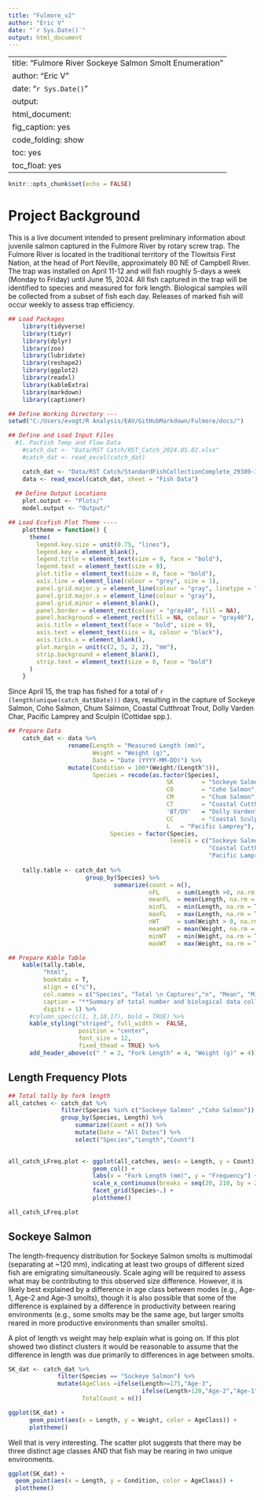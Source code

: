 ```yaml
---
title: "Fulmore_v2"
author: "Eric V"
date: "`r Sys.Date()`"
output: html_document
---
```


---
title: "Fulmore River Sockeye Salmon Smolt Enumeration"
author: "Eric V"
date: "`r Sys.Date()`"
output:
  html_document:
    fig_caption: yes
    code_folding: show
    toc: yes
    toc_float: yes
---

```r
knitr::opts_chunk$set(echo = FALSE)
```

# Project Background
 
This is a live document intended to present preliminary information about juvenile salmon captured in the Fulmore River by rotary screw trap. The Fulmore River is located in the traditional territory of the Tlowitsis First Nation, at the head of Port Neville, approximately 80 NE of Campbell River. The trap was installed on April 11-12 and will fish roughly 5-days a week (Monday to Friday) until June 15, 2024. All fish captured in the trap will be identified to species and measured for fork length. Biological samples will be collected from a subset of fish each day. Releases of marked fish will occur weekly to assess trap efficiency. 

```r
## Load Packages
    library(tidyverse)
    library(tidyr)
    library(dplyr)
    library(zoo)
    library(lubridate)
    library(reshape2)
    library(ggplot2)
    library(readxl)
    library(kableExtra)
    library(markdown)
    library(captioner)

## Define Working Directory ---
setwd("C:/Users/evogt/R Analysis/EAV/GitHubMarkdown/Fulmore/docs/")

## Define and Load Input Files
  #1. PacFish Temp and Flow Data
    #catch_dat <- "Data/RST Catch/RST_Catch_2024.05.02.xlsx"
    #catch_dat <- read_excel(catch_dat)

    catch_dat <- "Data/RST Catch/StandardFishCollectionComplete_29389-1.xlsx"
    data <- read_excel(catch_dat, sheet = "Fish Data")
 
  ## Define Output Locations
    plot.output <- "Plots/"
    model.output <- "Output/"

## Load Ecofish Plot Theme ----          
    plottheme = function() {
      theme(
        legend.key.size = unit(0.75, "lines"),
        legend.key = element_blank(),
        legend.title = element_text(size = 9, face = "bold"),
        legend.text = element_text(size = 9),
        plot.title = element_text(size = 8, face = "bold"),
        axis.line = element_line(colour = "grey", size = 1),
        panel.grid.major.y = element_line(colour = "gray", linetype = "dashed"),
        panel.grid.major.x = element_line(colour = "gray"),
        panel.grid.minor = element_blank(),
        panel.border = element_rect(colour = "gray40", fill = NA),
        panel.background = element_rect(fill = NA, colour = "gray40"),
        axis.title = element_text(face = "bold", size = 9),
        axis.text = element_text(size = 8, colour = "black"),
        axis.ticks.x = element_blank(),
        plot.margin = unit(c(2, 5, 2, 2), "mm"),
        strip.background = element_blank(),
        strip.text = element_text(size = 8, face = "bold")
      )
    }          

```


Since April 15, the trap has fished for a total of `r (length(unique(catch_dat$Date)))` days, resulting in the capture of Sockeye Salmon, Coho Salmon, Chum Salmon, Coastal Cutthroat Trout, Dolly Varden Char, Pacific Lamprey and Sculpin (Cottidae spp.).

 
```r
## Prepare Data
    catch_dat <- data %>%                   
                 rename(Length = "Measured Length (mm)",
                        Weight = "Weight (g)",
                        Date = "Date (YYYY-MM-DD)") %>%
                 mutate(Condition = 100*(Weight/(Length^3)),
                        Species = recode(as.factor(Species), 
                                             SK        = "Sockeye Salmon",
                                             CO        = "Coho Salmon",
                                             CM        = "Chum Salmon",
                                             CT        = "Coastal Cutthroat",
                                             'BT/DV'   = "Dolly Varden",
                                             CC        = "Coastal Sculpin",
                                             L   = "Pacific Lamprey"),
                             Species = factor(Species, 
                                              levels = c("Sockeye Salmon", "Coho Salmon", "Chum Salmon", 
                                                         "Coastal Cutthroat", "Dolly Varden", "Coastal Sculpin", 
                                                         "Pacific Lamprey")))
    
    tally.table <- catch_dat %>% 
                      group_by(Species) %>%
                              summarize(count = n(),
                                        nFL     = sum(Length >0, na.rm = TRUE),
                                        meanFL  = mean(Length, na.rm = TRUE),
                                        minFL   = min(Length, na.rm = TRUE),
                                        maxFL   = max(Length, na.rm = TRUE),
                                        nWT     = sum(Weight > 0, na.rm=TRUE),
                                        meanWT  = mean(Weight, na.rm = TRUE),
                                        minWT   = min(Weight, na.rm = TRUE),
                                        maxWT   = max(Weight, na.rm = TRUE))

## Prepare Kable Table
    kable(tally.table,
          "html",
          booktabs = T,
          align = c("c"),
          col.names = c("Species", "Total \n Captures","n", "Mean", "Min", "Max", "n", "Mean", "Min", "Max"),
          caption = "**Summary of total number and biological data collected of fish captured since April 15, 2024.",
          digits = 1) %>%
      #column_spec(c(1, 3,10,17), bold = TRUE) %>%
      kable_styling("striped", full_width =  FALSE,
                    position = "center", 
                    font_size = 12,
                    fixed_thead = TRUE) %>%
      add_header_above(c(" " = 2, "Fork Length" = 4, "Weight (g)" = 4)) 
```

## Length Frequency Plots

```r
## Total tally by fork length
all_catches <- catch_dat %>% 
               filter(Species %in% c("Sockeye Salmon" ,"Coho Salmon")) %>%
               group_by(Species, Length) %>%
                   summarize(Count = n()) %>%
                   mutate(Date = "All Dates") %>%
                   select("Species","Length","Count") 
               

all_catch_LFreq.plot <- ggplot(all_catches, aes(x = Length, y = Count))+
                        geom_col() +
                        labs(x = "Fork Length (mm)", y = "Frequency") + 
                        scale_x_continuous(breaks = seq(20, 210, by = 20))+
                        facet_grid(Species~.) +
                        plottheme()

all_catch_LFreq.plot
```


## Sockeye Salmon

The length-frequency distribution for Sockeye Salmon smolts is multimodal (separating at ~120 mm), indicating at least two groups of different sized fish are emigrating simultaneously. Scale aging will be required to assess what may be contributing to this observed size difference. However, it is likely best explained by a difference in age class between modes (e.g., Age-1, Age-2 and Age-3 smolts), though it is also possible that some of the difference is explained by a difference in productivity between rearing environments (e.g., some smolts may be the same age, but larger smolts reared in more productive environments than smaller smolts). 

A plot of length vs weight may help explain what is going on. If this plot showed two distinct clusters it would be reasonable to assume that the difference in length was due primarily to differences in age between smolts. 

```r
SK_dat <- catch_dat %>% 
              filter(Species == "Sockeye Salmon") %>%
              mutate(AgeClass =ifelse(Length>=175,"Age-3",
                                      ifelse(Length>120,"Age-2","Age-1")),
                     TotalCount = n())

ggplot(SK_dat) + 
      geom_point(aes(x = Length, y = Weight, color = AgeClass)) +
      plottheme()


```


Well that is very interesting. The scatter plot suggests that there may be three distinct age classes AND that fish may be rearing in two unique environments. 

```r
ggplot(SK_dat) + 
  geom_point(aes(x = Length, y = Condition, color = AgeClass)) +
  plottheme()
```

